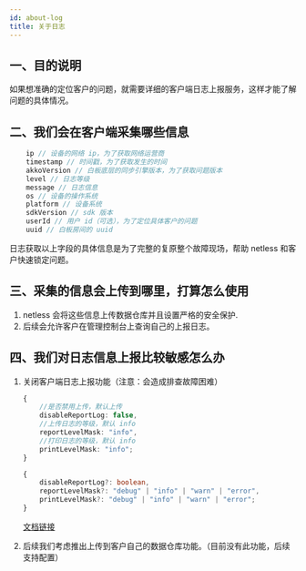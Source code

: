 ```yaml
---
id: about-log
title: 关于日志
---
```


## 一、目的说明

如果想准确的定位客户的问题，就需要详细的客户端日志上报服务，这样才能了解问题的具体情况。

## 二、我们会在客户端采集哪些信息

```ts
    ip // 设备的网络 ip，为了获取网络运营商
    timestamp // 时间戳，为了获取发生的时间
    akkoVersion // 白板底层的同步引擎版本，为了获取问题版本
    level // 日志等级
    message // 日志信息
    os // 设备的操作系统
    platform // 设备系统
    sdkVersion // sdk 版本
    userId // 用户 id（可选），为了定位具体客户的问题
    uuid // 白板房间的 uuid
```

日志获取以上字段的具体信息是为了完整的复原整个故障现场，帮助 netless 和客户快速锁定问题。

## 三、采集的信息会上传到哪里，打算怎么使用

1. netless 会将这些信息上传数据仓库并且设置严格的安全保护.
2. 后续会允许客户在管理控制台上查询自己的上报日志。

## 四、我们对日志信息上报比较敏感怎么办

1. 关闭客户端日志上报功能（注意：会造成排查故障困难）

    ```ts
    {
        //是否禁用上传，默认上传
        disableReportLog: false,
        //上传日志的等级，默认 info
        reportLevelMask: "info",
        //打印日志的等级，默认 info
        printLevelMask: "info";
    }

    {
        disableReportLog?: boolean,
        reportLevelMask?: "debug" | "info" | "warn" | "error",
        printLevelMask?: "debug" | "info" | "warn" | "error";
    }
    ```

    [文档链接](/docs/javascript/parameters/js-sdk/#loggeroptions-日志上报)

2. 后续我们考虑推出上传到客户自己的数据仓库功能。（目前没有此功能，后续支持配置）
